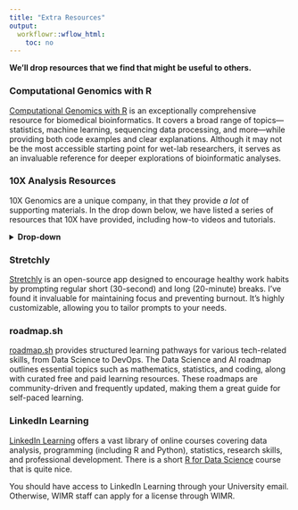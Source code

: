 ```yaml
---
title: "Extra Resources"
output:
  workflowr::wflow_html:
    toc: no
---
```


<dev class="hint-info"> 
**We'll drop resources that we find that might be useful to others.**
</dev>

### Computational Genomics with R

[Computational Genomics with R](https://compgenomr.github.io/book/) is an exceptionally comprehensive resource for biomedical bioinformatics. It covers a broad range of topics—statistics, machine learning, sequencing data processing, and more—while providing both code examples and clear explanations. Although it may not be the most accessible starting point for wet-lab researchers, it serves as an invaluable reference for deeper explorations of bioinformatic analyses.

### 10X Analysis Resources

10X Genomics are a unique company, in that they provide *a lot* of supporting materials. In the drop down below, we have listed a series of resources that 10X have provided, including how-to videos and tutorials. 

<details><summary>**Drop-down**</summary><div>

#### Xenium In situ

**Downloads and documentation**

- [Xenium Analysis Overview](https://url.au.m.mimecastprotect.com/s/6sJtCxngwOfxRyK3wsvh1fyrb4Q?domain=10xgenomics.com)

- [Xenium Onboard Analysis](https://url.au.m.mimecastprotect.com/s/r781CyojxQTL2gERkcQiGfxIELc?domain=10xgenomics.com), [Xenium Ranger](https://url.au.m.mimecastprotect.com/s/-Q0BCzvkyVC4w3vA9CKsZf9uTIp?domain=10xgenomics.com)

- [Xenium Explorer](https://url.au.m.mimecastprotect.com/s/sR4kCANpgjCElgMz2CQtkfGuQlh?domain=10xgenomics.com)

**Webinars and workshops**

- [Demystifying single-cell and spatial sequencing data analysis: The path to making biological discoveries routine](https://url.au.m.mimecastprotect.com/s/5wH1CBNqjlC8R13OBs1uGf2ey9o?domain=10xgenomics.com)

- [Xenium: Spatial analysis of lung cancers reveals heterogeneity in tumor micro-environments](https://url.au.m.mimecastprotect.com/s/CDqhCD1vlpT3J1Qk0fRCmfjIady?domain=10xgenomics.com)

- [Xenium to unravel tumor-immune microenvironment during leptomeningeal metastasis](https://url.au.m.mimecastprotect.com/s/6FQgCE8wmrtp0mKNMIxF1f7zXFa?domain=10xgenomics.com)

- [Xenium 5k Webinar - Multimodal spatial reconstruction of autoimmune diseases with 5,000-gene assays](https://url.au.m.mimecastprotect.com/s/RPX_CGv0oyCAOmoQGSrHRfBIQxh?domain=10xgenomics.com)

#### Visium HD

**Downloads and documentation**

- [Visium Analysis Overview](https://url.au.m.mimecastprotect.com/s/YUJxCJyBrGfKARPD5HKIKfyfobF?domain=10xgenomics.com)

- [Space Ranger](https://url.au.m.mimecastprotect.com/s/iBFjCK1DvKT4Ml0GmCkSmf5pGaW?domain=10xgenomics.com)

- **Cloud Analysis**

  - [Cloud Analysis Overview](https://url.au.m.mimecastprotect.com/s/HTLXCL7EwMfQwA5Z4SYT0fyxgJU?domain=10xgenomics.com)

  - [Cloud Analysis Support Documentation](https://url.au.m.mimecastprotect.com/s/DWZGCMwGxOtzkgGAWIqUWf8WgX6?domain=10xgenomics.com)

  - [Walkthrough Tutorial (with small demo dataset)](https://url.au.m.mimecastprotect.com/s/U48sCNLJyQUjPA1GXU3cZfy8AKs?domain=10xgenomics.com) 

- [Loupe Browser](https://url.au.m.mimecastprotect.com/s/JQWhCOMKzVTvZJoy4C9f4fGs-yK?domain=10xgenomics.com)

  - [Tutorials](https://url.au.m.mimecastprotect.com/s/CVQjCP7LAXf3NOqkMfJhpfxEvSL?domain=10xgenomics.com)

**Webinars and workshops**

- [Discover spatial insights with intuitive analysis tools for Visium HD data](https://url.au.m.mimecastprotect.com/s/J7KCCQnMBZfol8myrClixfGQGY0?domain=10xgenomics.com)

- [Data-driven discovery with Visium Spatial Gene Expression for FFPE](https://url.au.m.mimecastprotect.com/s/fm_pCROND2u50J8zBHVsqf1E6ge?domain=10xgenomics.com)

- [Spatial transcriptomics data analysis in Python](https://url.au.m.mimecastprotect.com/s/09RpCVARKgCgk71R9fotRfEswDr?domain=github.com)

- [Visium HD Bioinformatics bootcamp: Hands-on Visium HD data visualization](https://url.au.m.mimecastprotect.com/s/MeygCWLVXkUDX2vWGuMuVfo96mx?domain=10xgenomics.com)

</div></details>

### Stretchly

[Stretchly](https://hovancik.net/stretchly/) is an open-source app designed to encourage healthy work habits by prompting regular short (30-second) and long (20-minute) breaks. I’ve found it invaluable for maintaining focus and preventing burnout. It’s highly customizable, allowing you to tailor prompts to your needs.

### roadmap.sh

[roadmap.sh](https://roadmap.sh) provides structured learning pathways for various tech-related skills, from Data Science to DevOps. The Data Science and AI roadmap outlines essential topics such as mathematics, statistics, and coding, along with curated free and paid learning resources. These roadmaps are community-driven and frequently updated, making them a great guide for self-paced learning.

### LinkedIn Learning

[LinkedIn Learning](https://www.linkedin.com/learning/) offers a vast library of online courses covering data analysis, programming (including R and Python), statistics, research skills, and professional development. There is a short [R for Data Science](https://www.linkedin.com/learning-login/share?account=2196204&forceAccount=false&redirect=https%3A%2F%2Fwww.linkedin.com%2Flearning%2Fr-for-data-science-analysis-and-visualization%3Ftrk%3Dshare_ent_url%26shareId%3DgVEBrY1NSqeJQqBaQvzOLQ%253D%253D) course that is quite nice. 

You should have access to LinkedIn Learning through your University email. Otherwise, WIMR staff can apply for a license through WIMR. 


<!---
To add:

- rstudio.github.io/learnr
- https://ggplot2-book.org/introduction

<--->

